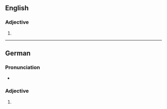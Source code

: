 ==English==

===Adjective===
{{head|en|comparative adjective}}

# {{en-comparative of|absurd}}

----

==German==

===Pronunciation===
* {{audio|De-absurder.ogg|Audio|lang=de}}

===Adjective===
{{head|de|adjective form}}

# {{de-inflected form of|absurd}}